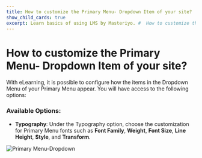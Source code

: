 ---
title: How to customize the Primary Menu- Dropdown Item of your site?
show_child_cards: true
excerpt: Learn basics of using LMS by Masteriyo. #  How to customize the Primary Menu- Dropdown Item of your site?
---

#  How to customize the Primary Menu- Dropdown Item of your site?

With eLearning, it is possible to configure how the items in the Dropdown Menu of your Primary Menu appear. You will have access to the following options:

### Available Options: 

- **Typography**: Under the Typography option, choose the customization for Primary Menu fonts such as **Font Family**, **Weight**, **Font Size**, **Line Height**, **Style**, and **Transform**.

![Primary Menu-Dropdown ](https://user-images.githubusercontent.com/109593521/183565317-ba1fdc41-995b-4836-a8f8-6e4b9d791b35.png)

